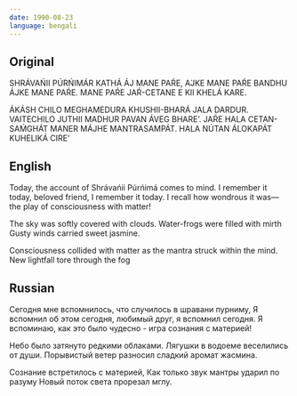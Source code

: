 ```yaml
---
date: 1990-08-23
language: bengali
---
```


## Original

SHRÁVAŃII PÚRŃIMÁR KATHÁ ÁJ MANE PAŔE,
А́JKE MANE PAŔE BANDHU ÁJKE MANE PAŔE.
MANE PAŔE JAŔ-CETANE E KII KHELÁ KARE.

ÁKÁSH CHILO MEGHAMEDURA
KHUSHII-BHARÁ JALA DARDUR.
VAITECHILO JUTHII MADHUR PAVAN ÁVEG BHARE’.
JAŔE HALA CETAN-SAḾGHÁT
MANER MÁJHE MANTRASAMPÁT.
HALA NÚTAN ÁLOKAPÁT KUHELIKÁ CIRE’

## English

Today, the account of Shrávańii Púrńimá
comes to mind.
I remember it today, beloved friend,
I remember it today.
I recall how wondrous it was—the play
of consciousness with matter!

The sky was softly covered with clouds.
Water-frogs were filled with mirth
Gusty winds carried sweet jasmine.

Consciousness collided with matter
as the mantra struck within the mind.
New lightfall tore through the fog

## Russian

Сегодня мне вспомнилось,
что случилось в шравани пурниму,
Я вспомнил об этом сегодня,
любимый друг, я вспомнил сегодня.
Я вспоминаю, как это было чудесно -
игра сознания с материей!

Небо было затянуто редкими облаками.
Лягушки в водоеме веселились от души.
Порывистый ветер
разносил сладкий аромат жасмина.

Сознание встретилось с материей,
Как только звук мантры ударил по разуму
Новый поток света прорезал мглу.
